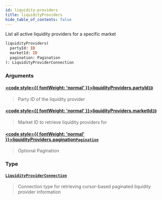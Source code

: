 ```yaml
---
id: liquidity-providers
title: liquidityProviders
hide_table_of_contents: false
---
```








List all active liquidity providers for a specific market

```graphql
liquidityProviders(
  partyId: ID
  marketId: ID
  pagination: Pagination
): LiquidityProviderConnection
```


### Arguments

#### [<code style={{ fontWeight: 'normal' }}>liquidityProviders.<b>partyId</b></code>](#)<Bullet />[`ID`](/testnet/api/graphql/scalars/id) <Badge class="secondary" text="scalar"/>
> Party ID of the liquidity provider
> 

#### [<code style={{ fontWeight: 'normal' }}>liquidityProviders.<b>marketId</b></code>](#)<Bullet />[`ID`](/testnet/api/graphql/scalars/id) <Badge class="secondary" text="scalar"/>
> Market ID to retrieve liquidity providers for
> 

#### [<code style={{ fontWeight: 'normal' }}>liquidityProviders.<b>pagination</b></code>](#)<Bullet />[`Pagination`](/testnet/api/graphql/inputs/pagination) <Badge class="secondary" text="input"/>
> Optional Pagination
> 

### Type

#### [`LiquidityProviderConnection`](/testnet/api/graphql/objects/liquidity-provider-connection) <Badge class="secondary" text="object"/>
> Connection type for retrieving cursor-based paginated liquidity provider information
> 





